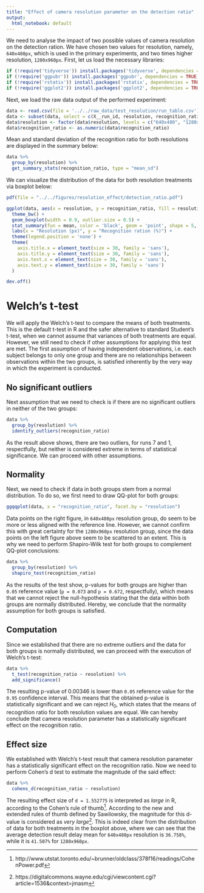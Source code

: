 ```yaml
---
title: "Effect of camera resolution parameter on the detection ratio"
output:
  html_notebook: default
---
```


We need to analyse the impact of two possible values of camera resolution on the detection ration. We have chosen two values for resolution, namely, `640x480px`, which is used in the primary experiments, and two times higher resolution, `1280x960px`. First, let us load the necessary libraries:
```r
if (!require('tidyverse')) install.packages('tidyverse', dependencies = TRUE); library('tidyverse')
if (!require('ggpubr')) install.packages('ggpubr', dependencies = TRUE); library('ggpubr')
if (!require('rstatix')) install.packages('rstatix', dependencies = TRUE); library('rstatix')
if (!require('ggplot2')) install.packages('ggplot2', dependencies = TRUE); library('ggplot2')
```

Next, we load the raw data output of the performed experiment:
```r
data <- read.csv(file = '../../raw_data/test_resolution/run_table.csv')
data <- subset(data, select = c(X__run_id, resolution, recognition_ratio))
data$resolution <- factor(data$resolution, levels = c("640x480", "1280x960"))
data$recognition_ratio <- as.numeric(data$recognition_ratio)
```

Mean and standard deviation of the recognition ratio for both resolutions are displayed in the summary below:
```r
data %>%
  group_by(resolution) %>%
  get_summary_stats(recognition_ratio, type = "mean_sd")
```

We can visualize the distribution of the data for both resolution treatments via boxplot below:
```r
pdf(file = "../../figures/resolution_effect/detection_ratio.pdf")

ggplot(data, aes(x = resolution, y = recognition_ratio, fill = resolution)) +
  theme_bw() + 
  geom_boxplot(width = 0.9, outlier.size = 0.5) + 
  stat_summary(fun = mean, color = 'black', geom = 'point', shape = 5, size = 1.5) +
  labs(x = "Resolution (px)", y = "Recognition ration (%)") +
  theme(legend.position = 'none') +
  theme(
    axis.title.x = element_text(size = 30, family = 'sans'),
    axis.title.y = element_text(size = 30, family = 'sans'),
    axis.text.x = element_text(size = 30, family = 'sans'),
    axis.text.y = element_text(size = 30, family = 'sans')
  )

dev.off()
```

# Welch's t-test

We will apply the Welch's t-test to compare the means of both treatments. This is the default t-test in R and the safer alternative to standard Student's t-test, when we cannot assume that variances of both treatments are equal. However, we still need to check if other assumptions for applying this test are met. The first assumption of having independent observations, i.e. each subject belongs to only one group and there are no relationships between observations within the two groups, is satisfied inherently by the very way in which the experiment is conducted.

## No significant outliers

Next assumption that we need to check is if there are no significant outliers in neither of the two groups:
```r
data %>% 
  group_by(resolution) %>%
  identify_outliers(recognition_ratio)
```

As the result above shows, there are two outliers, for runs 7 and 1, respectfully, but neither is considered extreme in terms of statistical significance. We can proceed with other assumptions.

## Normality

Next, we need to check if data in both groups stem from a normal distribution. To do so, we first need to draw QQ-plot for both groups:
```r
ggqqplot(data, x = "recognition_ratio", facet.by = "resolution")
```
Data points on the right figure, in `640x480px` resolution group, do seem to be more or less aligned with the reference line. However, we cannot confirm this with great certainty for the `1280x960px` resolution group, since the data points on the left figure above seem to be scattered to an extent. This is why we need to perform Shapiro-Wilk test for both groups to complement QQ-plot conclusions:
```r
data %>%
  group_by(resolution) %>%
  shapiro_test(recognition_ratio)
```
As the results of the test show, p-values for both groups are higher than `0.05` reference value (`p = 0.073` and `p = 0.672`, respectfully), which means that we cannot reject the null-hypothesis stating that the data within both groups are normally distributed. Hereby, we conclude that the normality assumption for both groups is satisfied.

## Computation

Since we established that there are no extreme outliers and the data for both groups is normally distributed, we can proceed with the execution of Welch's t-test:
```r
data %>%
  t_test(recognition_ratio ~ resolution) %>%
  add_significance()
```
The resulting p-value of $0.00346$ is lower than `0.05` reference value for the `0.95` confidence interval. This means that the obtained p-value is statistically significant and we can reject $H_0$, which states that the means of recognition ratio for both resolution values are equal. We can hereby conclude that camera resolution parameter has a statistically significant effect on the recognition ratio.

## Effect size

We established with Welch's t-test result that camera resolution parameter has a statistically significant effect on the recognition ratio. Now we need to perform Cohen's d test to estimate the magnitude of the said effect:

```r
data %>%
  cohens_d(recognition_ratio ~ resolution)
```
The resulting effect size of `d = 1.552775` is interpreted as _large_ in R, according to the Cohen's rule of thumb^[http://www.utstat.toronto.edu/~brunner/oldclass/378f16/readings/CohenPower.pdf]. According to the new and extended rules of thumb defined by Sawilowsky, the magnitude for this d-value is considered as _very large_^[https://digitalcommons.wayne.edu/cgi/viewcontent.cgi?article=1536&context=jmasm]. This is indeed clear from the distribution of data for both treatments in the boxplot above, where we can see that the average detection result delay mean for `640x480px` resolution is `36.758%`, while it is `41.507%` for `1280x960px`. 




